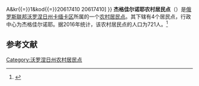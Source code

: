 {{Infobox Settlement
| official_name = 杰格佳尔诺耶农村居民点
| native_name = Дегтяренское сельское поселение
| settlement_type = [[农村居民点|农村居民点]]
| subdivision_type = [[国家|国家]]
| subdivision_type1 = [[州_(俄罗斯)|州]]
| subdivision_type2 = [[区_(苏联)|区]]
| subdivision_name = {{RUS}}
| subdivision_name1 = [[沃罗涅日州|沃罗涅日州]]
| subdivision_name2 = [[卡缅卡区_(沃罗涅日州)|卡缅卡区]]
| seat_type = 行政中心
| seat = 杰格佳尔诺耶
| population_as_of=2016
| population_footnotes = <ref name=stat />
| population_total = 721
| coordinates_display = inline,title
| latd =  | latm =  | lats =  | latNS = N
| longd =  | longm =  | longs =  | longEW = E
| timezone = [[莫斯科时间|MSK]]
| utc_offset = +3
| blank_name = [[俄罗斯市政土地区划代码|OKTMO编码]]
| blank_info = [http://classif.spb.ru/classificators/view/tma.php?st{{=}}A&kr{{=}}1&kod{{=}}20617410 20617410]
}}
'''杰格佳尔诺耶农村居民点'''（{{lang-ru|Дегтяренское сельское поселение}}）是[[俄罗斯联邦|俄罗斯联邦]][[沃罗涅日州|沃罗涅日州]][[卡缅卡区_(沃罗涅日州)|卡缅卡区]]所属的一个[[农村居民点|农村居民点]]。其下辖有4个居民点，行政中心为杰格佳尔诺耶。据2016年统计，该农村居民点的人口为721人。<ref name=stat>{{cite web | url = http://www.gks.ru/free_doc/doc_2016/bul_dr/mun_obr2016.rar | title = Численность населения Российской Федерации по муниципальным образованиям на 1 января 2016 года | language = ru | access-date = 2017-01-02 | archive-date = 2018-09-11 | archive-url = https://web.archive.org/web/20180911161609/http://www.gks.ru/free_doc/doc_2016/bul_dr/mun_obr2016.rar | dead-url = no }}</ref>

== 参考文献 ==
{{reflist}}

{{Russia-stub}}

[[Category:沃罗涅日州农村居民点|Category:沃罗涅日州农村居民点]]